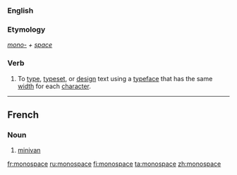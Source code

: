 {{wikipedia|dab=monospace}}
===English===
===Etymology===
''[[mono-]] + [[space]]''
===Verb===
{{en-verb|monospaces|monospacing|monospaced}}

# To [[type]], [[typeset]], or [[design]] text using a [[typeface]] that has the same [[width]] for each [[character]].

----

==French==

===Noun===
{{fr-noun|m}}

# [[minivan]]

[[fr:monospace]]
[[ru:monospace]]
[[fi:monospace]]
[[ta:monospace]]
[[zh:monospace]]